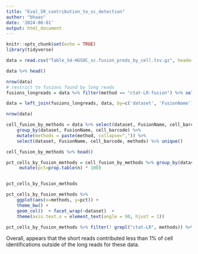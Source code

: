 ```yaml
---
title: "Eval_SR_contribution_to_sc_detection"
author: "bhaas"
date: '2024-08-01'
output: html_document
---
```


```r
knitr::opts_chunk$set(echo = TRUE)
library(tidyverse)
```


```r

data = read.csv("Table_S4-HGSOC_sc.fusion_preds_by_cell.tsv.gz", header=T, sep="\t", stringsAsFactors = F)

data %>% head()

```

```r

nrow(data)
# restrict to fusions found by long reads
fusions_longreads = data %>% filter(method == "ctat-LR-fusion") %>% select(dataset, FusionName) %>% unique()

data = left_join(fusions_longreads, data, by=c('dataset', 'FusionName'))

nrow(data)
```


```r

cell_fusion_by_methods = data %>% select(dataset, FusionName, cell_barcode, method) %>% unique() %>%
    group_by(dataset, FusionName, cell_barcode) %>% 
    mutate(methods = paste(method, collapse=",")) %>%
    select(dataset, FusionName, cell_barcode, methods) %>% unique()

cell_fusion_by_methods %>% head()
```

```r

pct_cells_by_fusion_methods = cell_fusion_by_methods %>% group_by(dataset, methods) %>% tally() %>%
     mutate(pct=prop.table(n) * 100)


pct_cells_by_fusion_methods

```


```r

pct_cells_by_fusion_methods %>%
    ggplot(aes(x=methods, y=pct)) + 
    theme_bw() +
    geom_col()  + facet_wrap(~dataset)  + 
    theme(axis.text.x = element_text(angle = 90, hjust = 1))

```


```r

pct_cells_by_fusion_methods %>% filter(! grepl("ctat-LR", methods)) %>% group_by(dataset) %>% summarize(sum(pct))

```
Overall, appears that the short reads contributed less than 1% of cell identifications outside of the long reads for these data.



